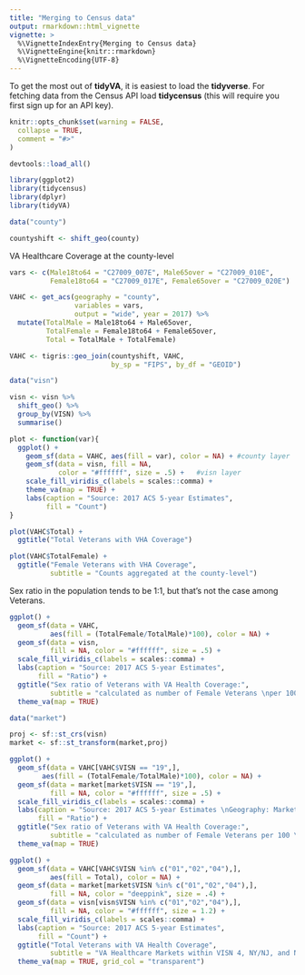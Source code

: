 ```yaml
---
title: "Merging to Census data"
output: rmarkdown::html_vignette
vignette: >
  %\VignetteIndexEntry{Merging to Census data}
  %\VignetteEngine{knitr::rmarkdown}
  %\VignetteEncoding{UTF-8}
---
```


To get the most out of __tidyVA__, it is easiest to load the __tidyverse__.  For fetching data from the Census API load __tidycensus__ (this will require you first sign up for an API key).

```r
knitr::opts_chunk$set(warning = FALSE,
  collapse = TRUE,
  comment = "#>"
)

devtools::load_all()

```


```r
library(ggplot2)
library(tidycensus)
library(dplyr)
library(tidyVA)

data("county")

countyshift <- shift_geo(county)
```


VA Healthcare Coverage at the county-level

```r

vars <- c(Male18to64 = "C27009_007E", Male65over = "C27009_010E",
          Female18to64 = "C27009_017E", Female65over = "C27009_020E")

VAHC <- get_acs(geography = "county",
                variables = vars,
                output = "wide", year = 2017) %>%
  mutate(TotalMale = Male18to64 + Male65over, 
         TotalFemale = Female18to64 + Female65over,
         Total = TotalMale + TotalFemale)

VAHC <- tigris::geo_join(countyshift, VAHC, 
                         by_sp = "FIPS", by_df = "GEOID")

data("visn")

visn <- visn %>% 
  shift_geo() %>% 
  group_by(VISN) %>% 
  summarise()

```



```r
plot <- function(var){
  ggplot() +
    geom_sf(data = VAHC, aes(fill = var), color = NA) + #county layer
    geom_sf(data = visn, fill = NA, 
            color = "#ffffff", size = .5) +   #visn layer                 
    scale_fill_viridis_c(labels = scales::comma) +
    theme_va(map = TRUE) + 
    labs(caption = "Source: 2017 ACS 5-year Estimates", 
         fill = "Count")
}

plot(VAHC$Total) + 
  ggtitle("Total Veterans with VHA Coverage")

```



```r

plot(VAHC$TotalFemale) + 
  ggtitle("Female Veterans with VHA Coverage", 
          subtitle = "Counts aggregated at the county-level")

```


Sex ratio in the population tends to be 1:1, but that's not the case among Veterans.  

```r

ggplot() +
  geom_sf(data = VAHC, 
          aes(fill = (TotalFemale/TotalMale)*100), color = NA) +       
  geom_sf(data = visn, 
          fill = NA, color = "#ffffff", size = .5) +                  
  scale_fill_viridis_c(labels = scales::comma) + 
  labs(caption = "Source: 2017 ACS 5-year Estimates", 
       fill = "Ratio") +
  ggtitle("Sex ratio of Veterans with VA Health Coverage:",
          subtitle = "calculated as number of Female Veterans \nper 100 Male Veterans") +
  theme_va(map = TRUE)

```


```r
data("market")

proj <- sf::st_crs(visn)
market <- sf::st_transform(market,proj)

ggplot() +
  geom_sf(data = VAHC[VAHC$VISN == "19",],
        aes(fill = (TotalFemale/TotalMale)*100), color = NA) +
  geom_sf(data = market[market$VISN == "19",], 
          fill = NA, color = "#ffffff", size = .5) +
  scale_fill_viridis_c(labels = scales::comma) +
  labs(caption = "Source: 2017 ACS 5-year Estimates \nGeography: Markets in VISN 19", 
       fill = "Ratio") + 
  ggtitle("Sex ratio of Veterans with VA Health Coverage:",
          subtitle = "calculated as number of Female Veterans per 100 \nMale Veterans at the county-level") +
  theme_va(map = TRUE) 

```

```r

ggplot() +
  geom_sf(data = VAHC[VAHC$VISN %in% c("01","02","04"),],
          aes(fill = Total), color = NA) +
  geom_sf(data = market[market$VISN %in% c("01","02","04"),], 
          fill = NA, color = "deeppink", size = .4) +
  geom_sf(data = visn[visn$VISN %in% c("01","02","04"),], 
          fill = NA, color = "#ffffff", size = 1.2) +
  scale_fill_viridis_c(labels = scales::comma) +
  labs(caption = "Source: 2017 ACS 5-year Estimates", 
       fill = "Count") + 
  ggtitle("Total Veterans with VA Health Coverage", 
          subtitle = "VA Healthcare Markets within VISN 4, NY/NJ, and New England Networks") +
  theme_va(map = TRUE, grid_col = "transparent")

```


